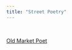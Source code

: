 ```yaml
---
title: "Street Poetry"
---
```

<BR CLEAR= "left">

[Old Market Poet](https://www.instagram.com/oldmarketpoet/)

</BR>